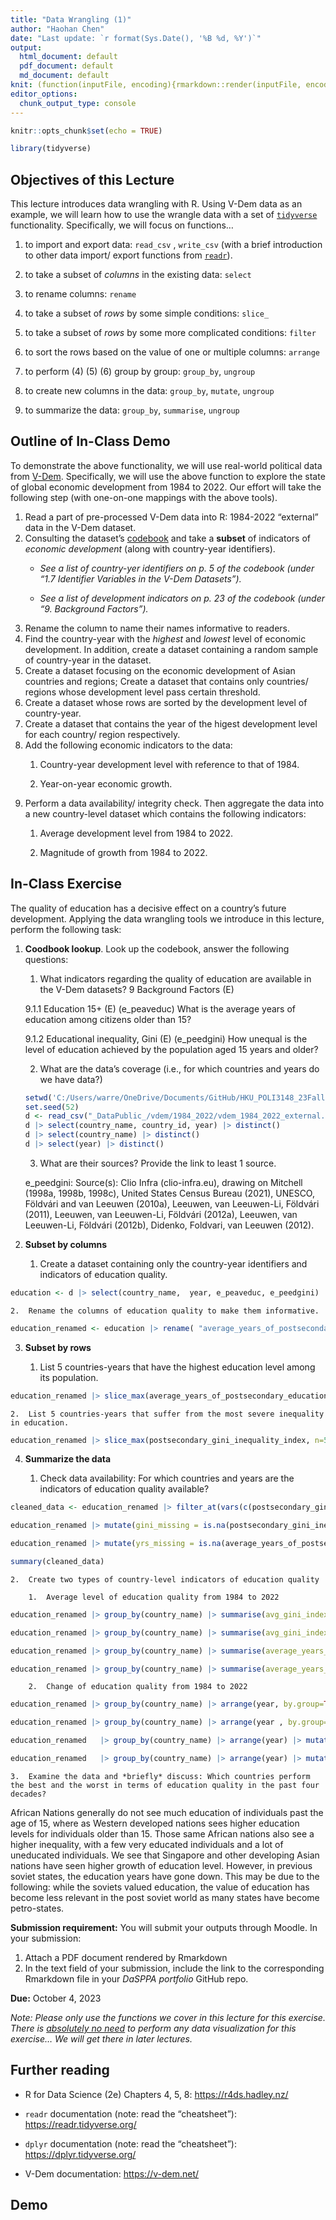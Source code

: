 ```yaml
---
title: "Data Wrangling (1)"
author: "Haohan Chen"
date: "Last update: `r format(Sys.Date(), '%B %d, %Y')`"
output: 
  html_document: default
  pdf_document: default
  md_document: default
knit: (function(inputFile, encoding){rmarkdown::render(inputFile, encoding = encoding, output_format = "all", knit_root_dir = getwd())})
editor_options: 
  chunk_output_type: console
---
```


```r
knitr::opts_chunk$set(echo = TRUE)
```

```r
library(tidyverse)
```

## Objectives of this Lecture

This lecture introduces data wrangling with R. Using V-Dem data as an example, we will learn how to use the wrangle data with a set of [`tidyverse`](https://www.tidyverse.org/) functionality. Specifically, we will focus on functions...

1.  to import and export data: `read_csv` , `write_csv` (with a brief introduction to other data import/ export functions from [`readr`](https://readr.tidyverse.org/)).

2.  to take a subset of *columns* in the existing data: `select`

3.  to rename columns: `rename`

4.  to take a subset of *rows* by some simple conditions: `slice_`

5.  to take a subset of *rows* by some more complicated conditions: `filter`

6.  to sort the rows based on the value of one or multiple columns: `arrange`

7.  to perform (4) (5) (6) group by group: `group_by`, `ungroup`

8.  to create new columns in the data: `group_by`, `mutate`, `ungroup`

9.  to summarize the data: `group_by`, `summarise`, `ungroup`

## Outline of In-Class Demo

To demonstrate the above functionality, we will use real-world political data from [V-Dem](https://v-dem.net/). Specifically, we will use the above function to explore the state of global economic development from 1984 to 2022. Our effort will take the following step (with one-on-one mappings with the above tools).

1.  Read a part of pre-processed V-Dem data into R: 1984-2022 "external" data in the V-Dem dataset.
2.  Consulting the dataset's [codebook](https://github.com/haohanchen/HKU_POLI3148_23Fall/blob/main/_DataPublic_/vdem/documentation/codebook_v13.pdf) and take a **subset** of indicators of *economic development* (along with country-year identifiers).
    -   *See a list of country-yer identifiers on p. 5 of the codebook (under "1.7 Identifier Variables in the V-Dem Datasets").*

    -   *See a list of development indicators on p. 23 of the codebook (under "9. Background Factors").*
3.  Rename the column to name their names informative to readers.
4.  Find the country-year with the *highest* and *lowest* level of economic development. In addition, create a dataset containing a random sample of country-year in the dataset.
5.  Create a dataset focusing on the economic development of Asian countries and regions; Create a dataset that contains only countries/ regions whose development level pass certain threshold.
6.  Create a dataset whose rows are sorted by the development level of country-year.
7.  Create a dataset that contains the year of the higest development level for each country/ region respectively.
8.  Add the following economic indicators to the data:
    1.  Country-year development level with reference to that of 1984.

    2.  Year-on-year economic growth.
9.  Perform a data availability/ integrity check. Then aggregate the data into a new country-level dataset which contains the following indicators:
    1.  Average development level from 1984 to 2022.

    2.  Magnitude of growth from 1984 to 2022.

## In-Class Exercise

The quality of education has a decisive effect on a country's future development. Applying the data wrangling tools we introduce in this lecture, perform the following task:

1.  **Coodbook lookup**. Look up the codebook, answer the following questions:

    1.  What indicators regarding the quality of education are available in the V-Dem datasets? 9 Background Factors (E)

    9.1.1 Education 15+ (E) (e_peaveduc) What is the average years of education among citizens older than 15?

    9.1.2 Educational inequality, Gini (E) (e_peedgini) How unequal is the level of education achieved by the population aged 15 years and older?

    2.  What are the data's coverage (i.e., for which countries and years do we have data?)

    ```r
    setwd('C:/Users/warre/OneDrive/Documents/GitHub/HKU_POLI3148_23Fall/')
    set.seed(52)
    d <- read_csv("_DataPublic_/vdem/1984_2022/vdem_1984_2022_external.csv")
    d |> select(country_name, country_id, year) |> distinct()
    d |> select(country_name) |> distinct()
    d |> select(year) |> distinct()

    ```

    3.  What are their sources? Provide the link to least 1 source.

    e_peedgini: Source(s): Clio Infra (clio-infra.eu), drawing on Mitchell (1998a, 1998b, 1998c), United States Census Bureau (2021), UNESCO, Földvári and van Leeuwen (2010a), Leeuwen, van Leeuwen-Li, Földvári (2011), Leeuwen, van Leeuwen-Li, Földvári (2012a), Leeuwen, van Leeuwen-Li, Földvári (2012b), Didenko, Foldvari, van Leeuwen (2012).

2.  **Subset by columns**

    1.  Create a dataset containing only the country-year identifiers and indicators of education quality.

```r
education <- d |> select(country_name,  year, e_peaveduc, e_peedgini)

```

```         
2.  Rename the columns of education quality to make them informative.
```

```r
education_renamed <- education |> rename( "average_years_of_postsecondary_education" = "e_peaveduc" , "postsecondary_gini_inequality_index" = "e_peedgini" )
```

3.  **Subset by rows**

    1.  List 5 countries-years that have the highest education level among its population.

```r
education_renamed |> slice_max(average_years_of_postsecondary_education, n=5)
```

```         
2.  List 5 countries-years that suffer from the most severe inequality in education.
```

```r
education_renamed |> slice_max(postsecondary_gini_inequality_index, n=5)
```

4.  **Summarize the data**

    1.  Check data availability: For which countries and years are the indicators of education quality available?

```r
cleaned_data <- education_renamed |> filter_at(vars(c(postsecondary_gini_inequality_index, average_years_of_postsecondary_education)), any_vars(!is.na(.)))

education_renamed |> mutate(gini_missing = is.na(postsecondary_gini_inequality_index)) |> group_by(country_name) |>  summarize(number_missing_gini = sum(gini_missing))

education_renamed |> mutate(yrs_missing = is.na(average_years_of_postsecondary_education)) |> group_by(country_name) |>  summarize(number_missing_years_of_education = sum(yrs_missing))

summary(cleaned_data)

```

     
    2.  Create two types of country-level indicators of education quality

        1.  Average level of education quality from 1984 to 2022


```r
education_renamed |> group_by(country_name) |> summarise(avg_gini_index = mean(postsecondary_gini_inequality_index, na.rm = TRUE)) |> arrange(avg_gini_index)

education_renamed |> group_by(country_name) |> summarise(avg_gini_index = mean(postsecondary_gini_inequality_index, na.rm = TRUE)) |> arrange(-avg_gini_index)

education_renamed |> group_by(country_name) |> summarise(average_years_of_education = mean(average_years_of_postsecondary_education, na.rm = TRUE)) |> arrange(average_years_of_education)

education_renamed |> group_by(country_name) |> summarise(average_years_of_education = mean(average_years_of_postsecondary_education, na.rm = TRUE)) |> arrange(-average_years_of_education)
```

        2.  Change of education quality from 1984 to 2022

```r
education_renamed |> group_by(country_name) |> arrange(year, by.group=TRUE) |> mutate(change_in_years_of_education = last(average_years_of_postsecondary_education, year) - first(average_years_of_postsecondary_education, year), na.rm = TRUE) |> filter(year==2022) |> select(country_name, year, change_in_years_of_education) |> arrange(-change_in_years_of_education)

education_renamed |> group_by(country_name) |> arrange(year , by.group=TRUE) |> mutate(change_in_years_of_education = last(average_years_of_postsecondary_education, year) - first(average_years_of_postsecondary_education, year), na.rm = TRUE) |> filter(year==2022) |> select(country_name, year, change_in_years_of_education) |> arrange(change_in_years_of_education)

education_renamed   |> group_by(country_name) |> arrange(year) |> mutate(change= last(na.omit(postsecondary_gini_inequality_index)) - first(na.omit(postsecondary_gini_inequality_index))) |> filter(year==2022) |> select(country_name, year, change) |> arrange(-change)

education_renamed   |> group_by(country_name) |> arrange(year) |> mutate(change= last(na.omit(postsecondary_gini_inequality_index)) - first(na.omit(postsecondary_gini_inequality_index))) |> filter(year==2022) |> select(country_name, year, change) |> arrange(change)
```

        
    3.  Examine the data and *briefly* discuss: Which countries perform the best and the worst in terms of education quality in the past four decades?

African Nations generally do not see much education of individuals past the age of 15, where as Western developed nations sees higher education levels for individuals older than 15. Those same African nations also see a higher inequality, with a few very educated individuals and a lot of uneducated individuals. We see that Singapore and other developing Asian nations have seen higher growth of education level. However, in previous soviet states, the education years have gone down. This may be due to the following: while the soviets valued education, the value of education has become less relevant in the post soviet world as many states have become petro-states.

**Submission requirement:** You will submit your outputs through Moodle. In your submission:

1.  Attach a PDF document rendered by Rmarkdown
2.  In the text field of your submission, include the link to the corresponding Rmarkdown file in your *DaSPPA portfolio* GitHub repo.

**Due:** October 4, 2023

*Note:* *Please* *only use the functions we cover in this lecture for this exercise. There is [absolutely no need]{.underline} to perform any data visualization for this exercise... We will get there in later lectures.*

## Further reading

-   R for Data Science (2e) Chapters 4, 5, 8: <https://r4ds.hadley.nz/>

-   `readr` documentation (note: read the "cheatsheet"): <https://readr.tidyverse.org/>

-   `dplyr` documentation (note: read the "cheatsheet"): <https://dplyr.tidyverse.org/>

-   V-Dem documentation: <https://v-dem.net/>

## Demo